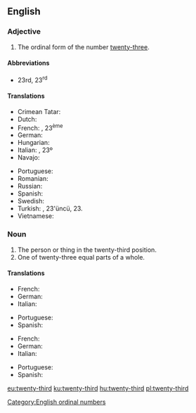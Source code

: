 ==English==

===Adjective===
{{en-adj|-}}

# The ordinal form of the number [[twenty-three]].

====Abbreviations====
* 23rd, 23<sup>rd</sup>

====Translations====
{{trans-top|the ordinal form of the number twenty-three}}
* Crimean Tatar: {{t|crh|yigirmi üçünci}}
* Dutch: {{t+|nl|drieëntwintigste}}
* French: {{t+|fr|vingt-troisième}}, 23<sup>ème</sup>
* German: {{t+|de|dreiundzwanzigste}}
* Hungarian: {{t+|hu|huszonharmadik}}
* Italian: {{t|it|ventitreesimo}}, 23º
* Navajo: {{t|nv|naadįįtááʼ góneʼ}}
{{trans-mid}}
* Portuguese: {{t|pt|vigésimo terceiro|m}}
* Romanian: {{t|ro|douăzeci și treilea}}
* Russian: {{t|ru|два́дцать тре́тий}}
* Spanish: {{t+|es|vigésimo tercero}}
* Swedish: {{t|sv|tjugotredje}}
* Turkish: {{t|tr|yirmi üçüncü}}, 23'üncü, 23.
* Vietnamese: {{t|vi|thứ hai mươi ba}}
{{trans-bottom}}

===Noun===
{{en-noun}}

# The person or thing in the twenty-third position.
# One of twenty-three equal parts of a whole.

====Translations====
{{trans-top|person or thing in the twenty-third position}}
* French: {{t+|fr|vingt-troisième|m|f}}
* German: {{t+|de|dreiundzwanzigste}}
* Italian: {{t|it|ventitreesimo|m}}
{{trans-mid}}
* Portuguese: {{t|pt|vigésimo terceiro}}
* Spanish: {{t+|es|vigésimo tercero}}
{{trans-bottom}}

{{trans-top|one of twenty-three equal parts of a whole}}
* French: {{t+|fr|vingt-troisième|m}}
* German: {{t+|de|dreiundzwanzigste}}
* Italian: {{t|it|ventitreesimo|m}}
{{trans-mid}}
* Portuguese: {{t|pt|vinte e três avos}}
* Spanish: {{t+|es|vigésimo tercero}}
{{trans-bottom}}

[[Category:English ordinal numbers]]

[[eu:twenty-third]]
[[ku:twenty-third]]
[[hu:twenty-third]]
[[pl:twenty-third]]